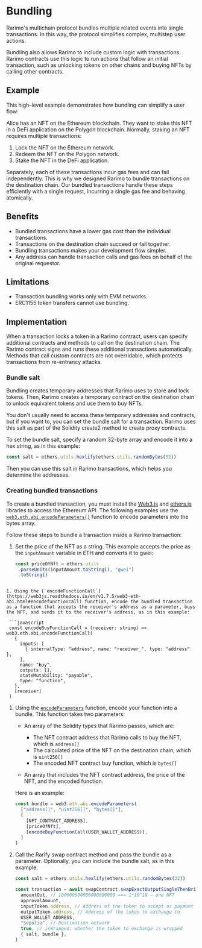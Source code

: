 ---
---

# Bundling

Rarimo's multichain protocol bundles multiple related events into single transactions.
In this way, the protocol simplifies complex, multistep user actions.

Bundling also allows Rarimo to include custom logic with transactions.
Rarimo contracts use this logic to run actions that follow an initial transaction, such as unlocking tokens on other chains and buying NFTs by calling other contracts.

## Example

This high-level example demonstrates how bundling can simplify a user flow:

Alice has an NFT on the Ethereum blockchain.
They want to stake this NFT in a DeFi application on the Polygon blockchain.
Normally, staking an NFT requires multiple transactions:

1. Lock the NFT on the Ethereum network.
1. Redeem the NFT on the Polygon network.
1. Stake the NFT in the DeFi application.

Separately, each of these transactions incur gas fees and can fail independently.
This is why we designed Rarimo to bundle transactions on the destination chain.
Our bundled transactions handle these steps efficiently with a single request, incurring a single gas fee and behaving atomically.

## Benefits

- Bundled transactions have a lower gas cost than the individual transactions.
- Transactions on the destination chain succeed or fail together.
- Bundling transactions makes your development flow simpler.
- Any address can handle transaction calls and gas fees on behalf of the original requestor.

## Limitations

- Transaction bundling works only with EVM networks.
- ERC1155 token transfers cannot use bundling.

## Implementation

When a transaction locks a token in a Rarimo contract, users can specify additional contracts and methods to call on the destination chain.
The Rarimo contract signs and runs these additional transactions automatically.
Methods that call custom contracts are not overridable, which protects transactions from re-entrancy attacks.

### Bundle salt

Bundling creates temporary addresses that Rarimo uses to store and lock tokens.
Then, Rarimo creates a temporary contract on the destination chain to unlock equivalent tokens and use them to buy NFTs.

You don't usually need to access these temporary addresses and contracts, but if you want to, you can set the bundle salt for a transaction.
Rarimo uses this salt as part of the Solidity create2 method to create proxy contracts.

To set the bundle salt, specify a random 32-byte array and encode it into a hex string, as in this example:

```javascript
const salt = ethers.utils.hexlify(ethers.utils.randomBytes(32))
```

Then you can use this salt in Rarimo transactions, which helps you determine the addresses.

### Creating bundled transactions

To create a bundled transaction, you must install the [Web3.js](https://web3js.org/) and [ethers.js](https://ethers.org/) libraries to access the Ethereum API.
The following examples use the [`web3.eth.abi.encodeParameters()`](https://web3js.readthedocs.io/en/v1.7.5/web3-eth-abi.html#encodeparameters) function to encode parameters into the bytes array.

Follow these steps to bundle a transaction inside a Rarimo transaction:

1. Set the price of the NFT as a string.
   This example accepts the price as the `inputAmount` variable in ETH and converts it to gwei:

   ```javascript
   const priceOfNft = ethers.utils
    .parseUnits(inputAmount.toString(), "gwei")
    .toString()
  ```

1. Using the [`encodeFunctionCall`](https://web3js.readthedocs.io/en/v1.7.5/web3-eth-abi.html#encodefunctioncall) function, encode the bundled transaction as a function that accepts the receiver's address as a parameter, buys the NFT, and sends it to the receiver's address, as in this example:

   ```javascript
   const encodeBuyFunctionCall = (receiver: string) => web3.eth.abi.encodeFunctionCall(
     {
       inputs: [
         { internalType: "address", name: "receiver_", type: "address" },
       ],
       name: "buy",
       outputs: [],
       stateMutability: "payable",
       type: "function",
     },
     [receiver]
   )
   ```

1. Using the [`encodeParameters`](https://web3js.readthedocs.io/en/v1.7.5/web3-eth-abi.html#encodeparameters) function, encode your function into a bundle.
This function takes two parameters:

   - An array of the Solidity types that Rarimo passes, which are:
     - The NFT contract address that Rarimo calls to buy the NFT, which is `address[]`
     - The calculated price of the NFT on the destination chain, which is `uint256[]`
     - The encoded NFT contract buy function, which is `bytes[]`

   - An array that includes the NFT contract address, the price of the NFT, and the encoded function.

   Here is an example:

   ```javascript
   const bundle = web3.eth.abi.encodeParameters(
     ["address[]", "uint256[]", "bytes[]"],
     [
       [NFT_CONTRACT_ADDRESS],
       [priceOfNft],
       [encodeBuyFunctionCall(USER_WALLET_ADDRESS)],
     ]
   )
   ```

1. Call the Rarify swap contract method and pass the bundle as a parameter.
Optionally, you can include the bundle salt, as in this example:

   ```javascript
   const salt = ethers.utils.hexlify(ethers.utils.randomBytes(32))

   const transaction = await swapContract.swapExactOutputSingleThenBridge(
     amountOut, // 100000000000000000000 === 1*10^18 – one NFT
     approvalAmount,
     inputToken.address, // Address of the token to accept as payment
     outputToken.address, // Address of the token to exchange to
     USER_WALLET_ADDRESS,
     "Sepolia", // Destination network
     true, // isWrapped: whether the token to exchange is wrapped
     { salt, bundle },
   )
   ```
